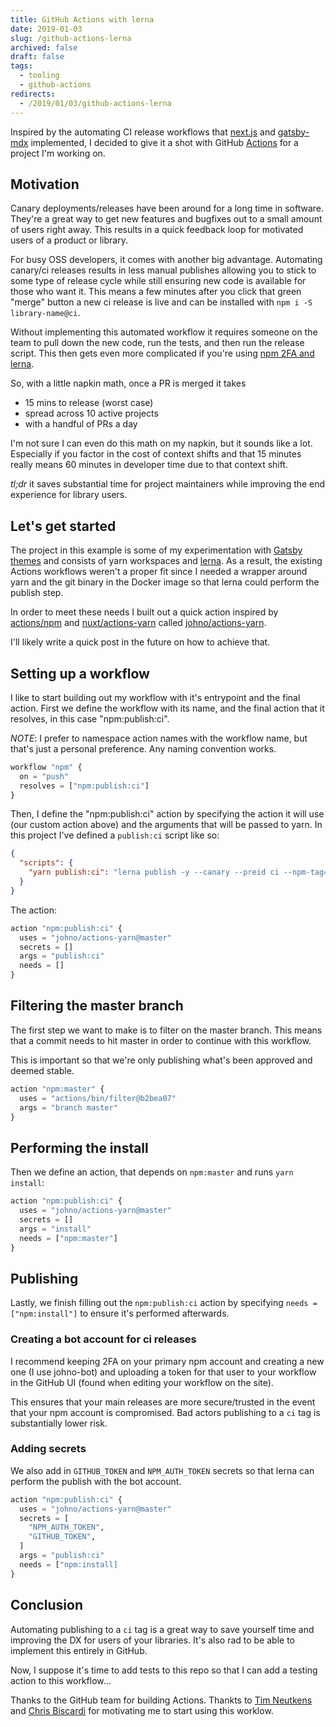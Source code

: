 ```yaml
---
title: GitHub Actions with lerna
date: 2019-01-03
slug: /github-actions-lerna
archived: false
draft: false
tags:
  - tooling
  - github-actions
redirects:
  - /2019/01/03/github-actions-lerna
---
```


Inspired by the automating CI release workflows that
[next.js][] and [gatsby-mdx][] implemented, I decided to
give it a shot with GitHub [Actions][] for a project
I'm working on.

## Motivation

Canary deployments/releases have been around for a long
time in software. They're a great way to get new features
and bugfixes out to a small amount of users right away.
This results in a quick feedback loop for motivated users
of a product or library.

For busy OSS developers, it comes with another big advantage.
Automating canary/ci releases results in less manual publishes
allowing you to stick to some type of release cycle while
still ensuring new code is available for those who want it.
This means a few minutes after you click that green "merge"
button a new ci release is live and can be installed with
`npm i -S library-name@ci`.

Without implementing this automated workflow it requires
someone on the team to pull down the new code, run the
tests, and then run the release script. This then gets
even more complicated if you're using
[npm 2FA and lerna][lerna-otp].

So, with a little napkin math, once a PR is merged it takes

- 15 mins to release (worst case)
- spread across 10 active projects
- with a handful of PRs a day

I'm not sure I can even do this math on my napkin, but it
sounds like a lot. Especially if you factor in the cost
of context shifts and that 15 minutes really means 60
minutes in developer time due to that context shift.

_tl;dr_ it saves substantial time for project maintainers
while improving the end experience for library users.

## Let's get started

The project in this example is some of my experimentation with [Gatsby][]
[themes][] and consists of yarn workspaces and [lerna][].
As a result, the existing Actions workflows weren't a
proper fit since I needed a wrapper around yarn and
the git binary in the Docker image so that lerna could
perform the publish step.

In order to meet these needs I built out a quick
action inspired by [actions/npm] and
[nuxt/actions-yarn][] called [johno/actions-yarn][].

I'll likely write a quick post in the future on
how to achieve that.

## Setting up a workflow

I like to start building out my workflow with
it's entrypoint and the final action. First we define
the workflow with its name, and the final action
that it resolves, in this case "npm:publish:ci".

_NOTE_: I prefer to namespace action names with the workflow
name, but that's just a personal preference. Any
naming convention works.

```tf
workflow "npm" {
  on = "push"
  resolves = ["npm:publish:ci"]
}
```

Then, I define the "npm:publish:ci" action by
specifying the action it will use (our custom action above)
and the arguments that will be passed to yarn. In
this project I've defined a `publish:ci` script like
so:

```json
{
  "scripts": {
    "yarn publish:ci": "lerna publish -y --canary --preid ci --npm-tag=ci --force-publish=*"
  }
}
```

The action:

```tf
action "npm:publish:ci" {
  uses = "johno/actions-yarn@master"
  secrets = []
  args = "publish:ci"
  needs = []
}
```

## Filtering the master branch

The first step we want to make is to filter on the
master branch. This means that a commit needs to hit
master in order to continue with this workflow.

This is important so that we're only publishing
what's been approved and deemed stable.

```tf
action "npm:master" {
  uses = "actions/bin/filter@b2bea07"
  args = "branch master"
}
```

## Performing the install

Then we define an action, that depends on
`npm:master` and runs `yarn install`:

```tf
action "npm:publish:ci" {
  uses = "johno/actions-yarn@master"
  secrets = []
  args = "install"
  needs = ["npm:master"]
}
```

## Publishing

Lastly, we finish filling out the `npm:publish:ci`
action by specifying `needs = ["npm:install"]` to
ensure it's performed afterwards.

### Creating a bot account for ci releases

I recommend keeping 2FA on your primary npm account
and creating a new one (I use johno-bot) and uploading
a token for that user to your workflow in the
GitHub UI (found when editing your workflow on the site).

This ensures that your main releases are more
secure/trusted in the event that your npm account
is compromised. Bad actors publishing to a
`ci` tag is substantially lower risk.

### Adding secrets

We also add in `GITHUB_TOKEN` and `NPM_AUTH_TOKEN`
secrets so that lerna can perform the publish
with the bot account.

```tf
action "npm:publish:ci" {
  uses = "johno/actions-yarn@master"
  secrets = [
    "NPM_AUTH_TOKEN",
    "GITHUB_TOKEN",
  ]
  args = "publish:ci"
  needs = ["npm:install]
}
```

## Conclusion

Automating publishing to a `ci` tag is a great way
to save yourself time and improving the DX for users
of your libraries. It's also rad to be able to implement
this entirely in GitHub.

Now, I suppose it's time to add tests to this repo
so that I can add a testing action to this workflow...

Thanks to the GitHub team for building Actions.
Thankts to [Tim Neutkens][tim] and [Chris Biscardi][chris]
for motivating me to start using this worklow.

[actions]: https://github.com/features/actions
[actions/npm]: https://github.com/actions/npm
[chris]: https://twitter.com/chrisbiscardi
[gatsby]: https://gatsbyjs.org
[gatsby-mdx]: https://github.com/christopherbiscardi/gatsby-mdx
[johno/actions-yarn]: https://github.com/johno/actions-yarn
[lerna]: https://lernajs.io
[lerna-otp]: https://github.com/lerna/lerna/issues/1091
[next.js]: https://github.com/zeit/next.js
[nuxt/actions-yarn]: https://github.com/nuxt/actions-yarn
[themes]: https://www.gatsbyjs.org/blog/2018-11-11-introducing-gatsby-themes/
[tim]: https://twitter.com/timneutkens
